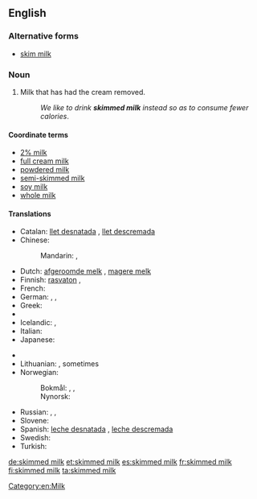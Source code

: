 <!-- If you edit this page, please also edit "skim milk" so that these pages remain synchronised-->
==English==

===Alternative forms===
* [[skim milk]] {{qualifier|US|Australia}}

===Noun===
{{en-noun|head=[[skimmed]] [[milk]]|-}}

# {{British}} Milk that has had the cream removed.
#: ''We like to drink '''skimmed milk''' instead so as to consume fewer calories''.

====Coordinate terms====
* [[2% milk]]  <!--In US, it is usually called "2%" not "2% milk".  Is this true in UK also?-->
* [[full cream milk]]
* [[powdered milk]]
* [[semi-skimmed milk]]
* [[soy milk]]
* [[whole milk]]

====Translations====
{{trans-top|milk with removed cream}}
* Catalan: [[llet desnatada]] {{f}}, [[llet descremada]] {{f}}
* Chinese:
*: Mandarin: {{t|cmn|脫脂牛奶|sc=Hani}}, {{t|cmn|脱脂牛奶|tr=tuōzhī niúnǎi|sc=Hani}}
* Dutch: [[afgeroomde melk]] {{f}}, [[magere melk]] {{f}}
* Finnish: [[rasvaton]] {{t+|fi|maito}}, {{t|fi|kurri}}
* French: {{t|fr|lait écrémé|m}}
* German: {{t|de|entrahmte Milch|f}}, {{t|de|Magermilch|f}}, {{t|de|fettreduzierte Milch|f}}
* Greek: {{t-|el|αποβουτυρωμένο γάλα|n|tr=apovoutyroméno gála}}
* {{trreq|Hebrew}}
* Icelandic: {{t-|is|undanrenna|f}}, {{t|is|léttmjólk|f}}
* Italian: {{t-|it|latte scremato|m}}
* Japanese: {{t|ja|脱脂粉乳|tr=だっしふんにゅう, dasshi funnyū|sc=Jpan}}
{{trans-mid}}
* {{trreq|Korean}}
* Lithuanian: {{t-|lt|nugriebtas pienas|m}}, sometimes {{t-|lt|liespienis|m}}
* Norwegian:
*: Bokmål: {{t-|nb|skummet melk|m|f}}, {{t-|nb|skumma melk|m|f}}, {{t-|nb|skumma mjølk|m|f}}
*: Nynorsk: {{t-|nn|skumma mjølk|f}}
* Russian: {{t-|ru|обезжиренное молоко|n|tr=obezžírennoje molokó}}, {{t|ru|снятое молоко|n|tr=snjátoje molokó|sc=Cyrl}}, {{t|ru|обрат|m|tr=obrát|sc=Cyrl}} {{qualifier|rare}}
* Slovene: {{t+|sl|posneto mleko|n}}
* Spanish: [[leche desnatada]] {{f}}, [[leche descremada]] {{f}}
* Swedish: {{t-|sv|skummjölk|c}}
* Turkish: {{t-|tr|yağsız süt}}
{{trans-bottom}}

<!--In US, synonym is [[non-fat milk]]; is this true in UK?-->
<!-- If you edit this page, please also edit "skim milk" so that these pages remain synchronised-->

[[Category:en:Milk]]

[[de:skimmed milk]]
[[et:skimmed milk]]
[[es:skimmed milk]]
[[fr:skimmed milk]]
[[fi:skimmed milk]]
[[ta:skimmed milk]]